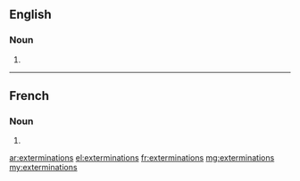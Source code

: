 ==English==

===Noun===
{{head|en|plural}}

# {{plural of|extermination|lang=en}}

----

==French==

===Noun===
{{head|fr|plural|g=f}}

# {{plural of|extermination|lang=fr}}

[[ar:exterminations]]
[[el:exterminations]]
[[fr:exterminations]]
[[mg:exterminations]]
[[my:exterminations]]